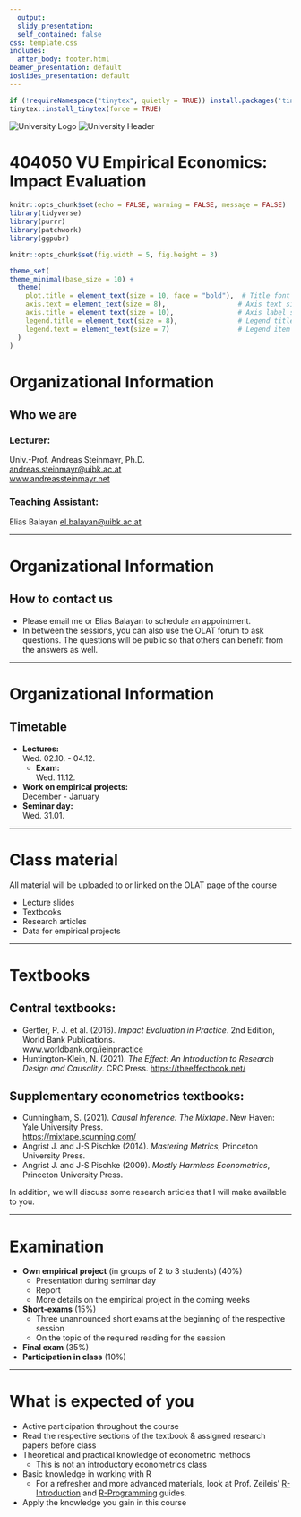 ```yaml
---
  output:
  slidy_presentation:
  self_contained: false
css: template.css
includes:
  after_body: footer.html
beamer_presentation: default
ioslides_presentation: default
---
```



```r
if (!requireNamespace("tinytex", quietly = TRUE)) install.packages('tinytex')
tinytex::install_tinytex(force = TRUE)
```

  <img src="logo.jpg" alt="University Logo" class="logo" /> <img src="uibk_header1.png" alt="University Header" class="header-image" />
  
  <h1>404050 VU Empirical Economics: Impact Evaluation</h1>
  
  ```r
knitr::opts_chunk$set(echo = FALSE, warning = FALSE, message = FALSE)
library(tidyverse)
library(purrr)
library(patchwork)
library(ggpubr)

knitr::opts_chunk$set(fig.width = 5, fig.height = 3)

theme_set(
  theme_minimal(base_size = 10) +   
    theme(
      plot.title = element_text(size = 10, face = "bold"),  # Title font size and boldness
      axis.text = element_text(size = 8),                  # Axis text size
      axis.title = element_text(size = 10),                # Axis label size
      legend.title = element_text(size = 8),               # Legend title font size
      legend.text = element_text(size = 7)                 # Legend item font size
    )
)
```

<!-- Start of slide content -->

# Organizational Information

## Who we are

### Lecturer:  
Univ.-Prof. Andreas Steinmayr, Ph.D.  
[andreas.steinmayr@uibk.ac.at](mailto:andreas.steinmayr@uibk.ac.at)  
[www.andreassteinmayr.net](http://www.andreassteinmayr.net)

### Teaching Assistant:
Elias Balayan
[el.balayan@uibk.ac.at](mailto:el.balayan@uibk.ac.at)

---

# Organizational Information

## How to contact us

- Please email me or Elias Balayan to schedule an appointment.
- In between the sessions, you can also use the OLAT forum to ask questions. The questions will be public so that others can benefit from the answers as well.

---

# Organizational Information

## Timetable

- **Lectures:**  
  Wed. 02.10. - 04.12.
  - **Exam:**  
    Wed. 11.12.
- **Work on empirical projects:**  
  December - January
- **Seminar day:**  
  Wed. 31.01.

---

# Class material

All material will be uploaded to or linked on the OLAT page of the course

  - Lecture slides
  - Textbooks
  - Research articles
  - Data for empirical projects

---

# Textbooks

## Central textbooks:

- Gertler, P. J. et al. (2016). *Impact Evaluation in Practice*. 2nd Edition, World Bank Publications.  
  [www.worldbank.org/ieinpractice](http://www.worldbank.org/ieinpractice)
- Huntington-Klein, N. (2021). *The Effect: An Introduction to Research Design and Causality*. CRC Press.
  [https://theeffectbook.net/](https://theeffectbook.net/)
  
## Supplementary econometrics textbooks:

- Cunningham, S. (2021). *Causal Inference: The Mixtape*. New Haven: Yale University Press.  
  [https://mixtape.scunning.com/](https://mixtape.scunning.com/)
- Angrist J. and J-S Pischke (2014). *Mastering Metrics*, Princeton University Press.
- Angrist J. and J-S Pischke (2009). *Mostly Harmless Econometrics*, Princeton University Press.

In addition, we will discuss some research articles that I will make available to you.

---

# Examination

- **Own empirical project** (in groups of 2 to 3 students) (40%)
  - Presentation during seminar day
  - Report
  - More details on the empirical project in the coming weeks
- **Short-exams** (15%)
  - Three unannounced short exams at the beginning of the respective session
  - On the topic of the required reading for the session
- **Final exam** (35%)
- **Participation in class** (10%)

---

# What is expected of you

- Active participation throughout the course
- Read the respective sections of the textbook & assigned research papers before class
- Theoretical and practical knowledge of econometric methods
  - This is not an introductory econometrics class
- Basic knowledge in working with R
  - For a refresher and more advanced materials, look at Prof. Zeileis' [R-Introduction](https://www.zeileis.org/teaching/R-Intro/) and [R-Programming](https://www.zeileis.org/teaching/R-Programming/) guides.
- Apply the knowledge you gain in this course
